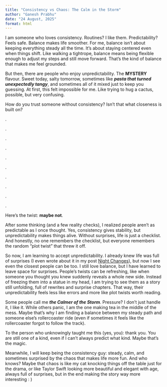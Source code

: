 ```yaml
---
title: "Consistency vs Chaos: The Calm in the Storm"
author: "Ganesh Prabhu"
date: "24 August, 2025"
format: html
---
```

I am someone who loves consistency. Routines? I like them. Predictability? Feels safe. Balance makes life smoother. For me, balance isn’t about keeping everything steady all the time. It’s about staying centered even when things shift. Like walking a tightrope, balance means being flexible enough to adjust my steps and still move forward. That’s the kind of balance that makes me feel grounded.


But then, there are people who enjoy unpredictability. The **MYSTERY** flavour. Sweet today, salty tomorrow, sometimes like ***pasta that turned unexpectedly tangy***, and sometimes all of it mixed just to keep you guessing. At first, this felt impossible for me.  Like trying to hug a cactus, possible, but very confusing.


How do you trust someone without consistency? Isn’t that what closeness is built on?


.


.


.


.


.


.


.


.


.


.


Here’s the twist: **maybe not**.


After some thinking (and a few reality checks), I realized people aren’t as predictable as I once thought. Yes, consistency gives stability, but unpredictability makes things alive. Without surprises, life is just a checklist. And honestly, no one remembers the checklist, but everyone remembers the random “plot twist” that threw it off.


So now, I am learning to accept unpredictability. I already knew life was full of surprises (I even wrote about it in my post [Night Changes](https://ganesh-v-gp.quarto.pub/blog/posts/night-changes/)), but now I see even the closest people can be too. I still love balance, but I have learned to leave space for surprises. People’s twists can be refreshing, like when someone you thought you knew suddenly reveals a whole new side. Instead of freezing them into a statue in my head, I am trying to see them as a story still unfolding, full of rewrites and surprise chapters. That way, their unpredictability feels less like errors and more like plot twists worth reading.


Some people call me ***the Calmer of the Storm***. Pressure? I don’t just handle it, I like it. While others panic, I am the one making tea in the middle of the mess. Maybe that’s why I am finding a balance between my steady path and someone else’s rollercoaster ride (even if sometimes it feels like the rollercoaster forgot to follow the track).


To the person who unknowingly taught me this (yes, you): thank you. You are still one of a kind, even if I can’t always predict what kind. Maybe that’s the magic.


Meanwhile, I will keep being the consistency guy: steady, calm, and sometimes surprised by the chaos that makes life more fun. And who knows? Maybe that chaos is like my cat knocking things off the table just for the drama, or like Taylor Swift looking more beautiful and elegant with age, always full of surprises, but in the end making the story way more interesting : )
